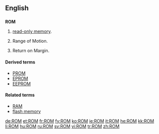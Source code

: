 {{also|rom|Rom|room}}
==English==

==={{acronym}}===
'''ROM'''

# {{electronics|computing}} [[read-only memory]].
# {{medical}} Range of Motion.
# {{finance}} Return on Margin.

====Derived terms====
* [[PROM]]
* [[EPROM]]
* [[EEPROM]]

====Related terms====
* [[RAM]]
* [[flash memory]]

[[de:ROM]]
[[et:ROM]]
[[fr:ROM]]
[[fy:ROM]]
[[ko:ROM]]
[[ie:ROM]]
[[it:ROM]]
[[he:ROM]]
[[kk:ROM]]
[[li:ROM]]
[[hu:ROM]]
[[ru:ROM]]
[[sv:ROM]]
[[vi:ROM]]
[[tr:ROM]]
[[zh:ROM]]